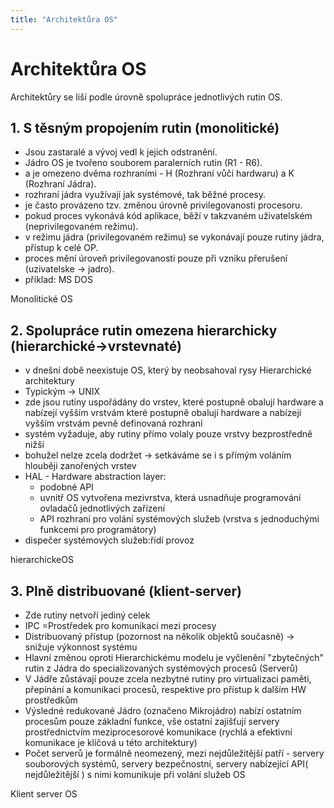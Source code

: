 ```yaml
---
title: "Architektůra OS"
---
```


# Architektůra OS

Architektůry se liší podle úrovně spolupráce jednotlivých rutin OS.

## 1. S těsným propojením rutin (monolitické)

- Jsou zastaralé a vývoj vedl k jejich odstranění.
- Jádro OS je tvořeno souborem paralerních rutin (R1 - R6).
- a je omezeno dvěma rozhraními - H (Rozhraní vůči hardwaru) a K (Rozhraní Jádra).
- rozhraní jádra využívají jak systémové, tak běžné procesy.
- je často provázeno tzv. změnou úrovně privilegovanosti procesoru.
- pokud proces vykonává kód aplikace, běží v takzvaném uživatelském (neprivilegovaném režimu).
- v režimu jádra (privilegovaném režimu) se vykonávají pouze rutiny jádra, přístup k celé OP.
- proces mění úroveň privilegovanosti pouze při vzniku přerušení (uzivatelske -> jadro).
- příklad: MS DOS

<DescriptionImage src="/img/opsimg/monolitickeOS.png">
  Monolitické OS
</DescriptionImage>

## 2. Spolupráce rutin omezena hierarchicky (hierarchické->vrstevnaté)

- v dnešní době neexistuje OS, který by neobsahoval rysy Hierarchické architektury
- Typickým → UNIX
- zde jsou rutiny uspořádány do vrstev, které postupně obalují hardware a nabízejí vyšším vrstvám které postupně obalují hardware a nabízejí vyšším vrstvám pevně definovaná rozhraní
- systém vyžaduje, aby rutiny přímo volaly pouze vrstvy bezprostředně nižší
- bohužel nelze zcela dodržet → setkáváme se i s přímým voláním hlouběji zanořených vrstev
- HAL - Hardware abstraction layer:
  - podobné API
  - uvnitř OS vytvořena mezivrstva, která usnadňuje programování ovladačů jednotlivých zařízení
  - API rozhraní pro volání systémových služeb (vrstva s jednoduchými funkcemi pro programátory)
- dispečer systémových služeb:řídí provoz

<DescriptionImage src="/img/opsimg/hierarchickeOS.png">
  hierarchickeOS
</DescriptionImage>

## 3. Plně distribuované (klient-server)

- Zde rutiny netvoří jediný celek
- IPC =Prostředek pro komunikaci mezi procesy
- Distribuovaný přístup (pozornost na několik objektů současně) → snižuje výkonnost systému
- Hlavní změnou oproti Hierarchickému modelu je vyčlenění "zbytečných" rutin z Jádra do specializovaných systémových procesů (Serverů)
- V Jádře zůstávají pouze zcela nezbytné rutiny pro virtualizaci paměti, přepínání a komunikaci procesů, respektive pro přístup k dalším HW prostředkům
- Výsledné redukované Jádro (označeno Mikrojádro) nabízí ostatním procesům pouze základní funkce, vše ostatní zajišťují servery prostřednictvím meziprocesorové komunikace (rychlá a efektivní komunikace je klíčová u této architektury)
- Počet serverů je formálně neomezený, mezi nejdůležitější patří - servery souborových systémů, servery bezpečnostní, servery nabízející API( nejdůležitější ) s nimi komunikuje při volání služeb OS

<DescriptionImage src="/img/opsimg/klientserverOS.png">
  Klient server OS
</DescriptionImage>
